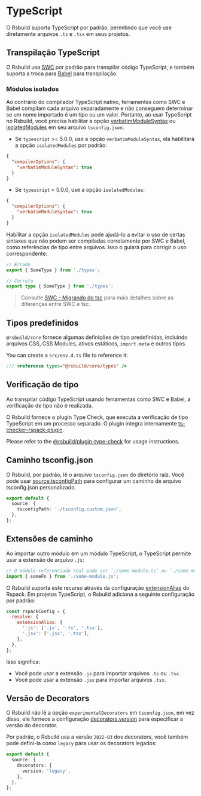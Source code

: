 # TypeScript

O Rsbuild suporta TypeScript por padrão, permitindo que você use diretamente arquivos `.ts` e `.tsx` em seus projetos.

## Transpilação TypeScript

O Rsbuild usa [SWC](/guide/configuration/swc) por padrão para transpilar código TypeScript, e também suporta a troca para [Babel](plugins/list/plugin-babel) para transpilação.

### Módulos isolados

Ao contrário do compilador TypeScript nativo, ferramentas como SWC e Babel compilam cada arquivo separadamente e não conseguem determinar se um nome importado é um tipo ou um valor. Portanto, ao usar TypeScript no Rsbuild, você precisa habilitar a opção [verbatimModuleSyntax](https://www.typescriptlang.org/tsconfig/#verbatimModuleSyntax) ou [isolatedModules](https://typescriptlang.org/tsconfig/#isolatedModules) em seu arquivo `tsconfig.json`:

- Se `typescript` >= 5.0.0, use a opção `verbatimModuleSyntax`, ela habilitará a opção `isolatedModules` por padrão:

```json title="tsconfig.json"
{
  "compilerOptions": {
    "verbatimModuleSyntax": true
  }
}
```

- Se `typescript` < 5.0.0, use a opção `isolatedModules`:

```json title="tsconfig.json"
{
  "compilerOptions": {
    "verbatimModuleSyntax": true
  }
}
```

Habilitar a opção `isolatedModules` pode ajudá-lo a evitar o uso de certas sintaxes que não podem ser compiladas corretamente por SWC e Babel, como referências de tipo entre arquivos. Isso o guiará para corrigir o uso correspondente:

```ts
// Errado
export { SomeType } from './types';

// Correto
export type { SomeType } from './types';
```

> Consulte [SWC - Migrando do tsc](https://swc.rs/docs/migrating-from-tsc) para mais detalhes sobre as diferenças entre SWC e tsc.

## Tipos predefinidos

`@rsbuild/core` fornece algumas definições de tipo predefinidas, incluindo arquivos CSS, CSS Modules, ativos estáticos, `import.meta` e outros tipos.

You can create a `src/env.d.ts` file to reference it:

```ts title="src/env.d.ts"
/// <reference types="@rsbuild/core/types" />
```

## Verificação de tipo

Ao transpilar código TypeScript usando ferramentas como SWC e Babel, a verificação de tipo não é realizada.

O Rsbuild fornece o plugin Type Check, que executa a verificação de tipo TypeScript em um processo separado. O plugin integra internamente [ts-checker-rspack-plugin](https://github.com/rspack-contrib/ts-checker-rspack-plugin).

Please refer to the [@rsbuild/plugin-type-check](https://github.com/rspack-contrib/rsbuild-plugin-type-check) for usage instructions.

## Caminho tsconfig.json

O Rsbuild, por padrão, lê o arquivo `tsconfig.json` do diretório raiz. Você pode usar [source.tsconfigPath](/config/source/tsconfig-path) para configurar um caminho de arquivo tsconfig.json personalizado.

```ts
export default {
  source: {
    tsconfigPath: './tsconfig.custom.json',
  },
};
```

## Extensões de caminho

Ao importar outro módulo em um módulo TypeScript, o TypeScript permite usar a extensão de arquivo `.js`:

```ts title="src/index.ts"
// O módulo referenciado real pode ser `./some-module.ts` ou `./some-module.tsx`
import { someFn } from './some-module.js';
```

O Rsbuild suporta este recurso através da configuração [extensionAlias](https://rspack.rs/config/resolve#resolveextensionalias) do Rspack. Em projetos TypeScript, o Rsbuild adiciona a seguinte configuração por padrão:

```js
const rspackConfig = {
  resolve: {
    extensionAlias: {
      '.js': ['.js', '.ts', '.tsx'],
      '.jsx': ['.jsx', '.tsx'],
    },
  },
};
```

Isso significa:

- Você pode usar a extensão `.js` para importar arquivos `.ts` ou `.tsx`.
- Você pode usar a extensão `.jsx` para importar arquivos `.tsx`.

## Versão de Decorators

O Rsbuild não lê a opção `experimentalDecorators` em `tsconfig.json`, em vez disso, ele fornece a configuração [decorators.version](/config/source/decorators#decoratorsversion) para especificar a versão do decorator.

Por padrão, o Rsbuild usa a versão `2022-03` dos decorators, você também pode defini-la como `legacy` para usar os decorators legados:

```ts title="rsbuild.config.ts"
export default {
  source: {
    decorators: {
      version: 'legacy',
    },
  },
};
```
